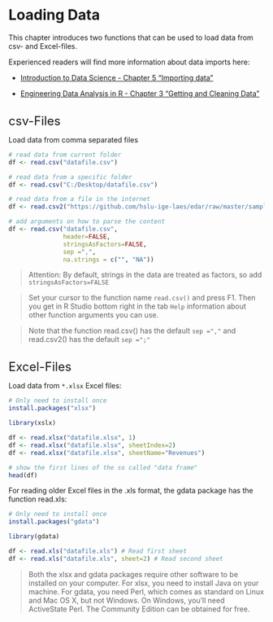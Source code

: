 # Loading Data
This chapter introduces two functions that can be used to load data from csv- and Excel-files.

Experienced readers will find more information about data imports here:

- [Introduction to Data Science - Chapter 5 "Importing data"](https://rafalab.github.io/dsbook/importing-data.html){target="_blank"}

- [Engineering Data Analysis in R - Chapter 3 "Getting and Cleaning Data"](https://smogdr.github.io/edar_coursebook/rprog2.html){target="_blank"}

<br>
<font size="5">csv-Files</font>

Load data from comma separated files

```r
# read data from current folder
df <- read.csv("datafile.csv")

# read data from a specific folder
df <- read.csv("C:/Desktop/datafile.csv")

# read data from a file in the internet
df <- read.csv2("https://github.com/hslu-ige-laes/edar/raw/master/sampleData/flatElectricity.csv")

# add arguments on how to parse the content
df <- read.csv("datafile.csv",
               header=FALSE,
               stringsAsFactors=FALSE,
               sep =",",
               na.strings = c("", "NA"))
```

> Attention: By default, strings in the data are treated as factors, so add `stringsAsFactors=FALSE`

> Set your cursor to the function name `read.csv()` and press F1. Then you get in R Studio bottom right in the tab `Help` information about other function arguments you can use.

> Note that the function read.csv() has the default `sep =","` and read.csv2() has the default `sep =";"`

<br>
<font size="5">Excel-Files</font>

Load data from `*.xlsx` Excel files:

```r
# Only need to install once
install.packages("xlsx")

library(xslx)

df <- read.xlsx("datafile.xlsx", 1)
df <- read.xlsx("datafile.xlsx", sheetIndex=2)
df <- read.xlsx("datafile.xlsx", sheetName="Revenues")

# show the first lines of the so called "data frame"
head(df)
```

For reading older Excel files in the .xls format, the gdata package has the function read.xls:
```r
# Only need to install once
install.packages("gdata")

library(gdata)

df <- read.xls("datafile.xls") # Read first sheet
df <- read.xls("datafile.xls", sheet=2) # Read second sheet
```

> Both the xlsx and gdata packages require other software to be installed on your computer. For xlsx, you need to install Java on your machine. For gdata, you need Perl, which comes as standard on Linux and Mac OS X, but not Windows. On Windows, you’ll need ActiveState Perl. The Community Edition can be obtained for free.


